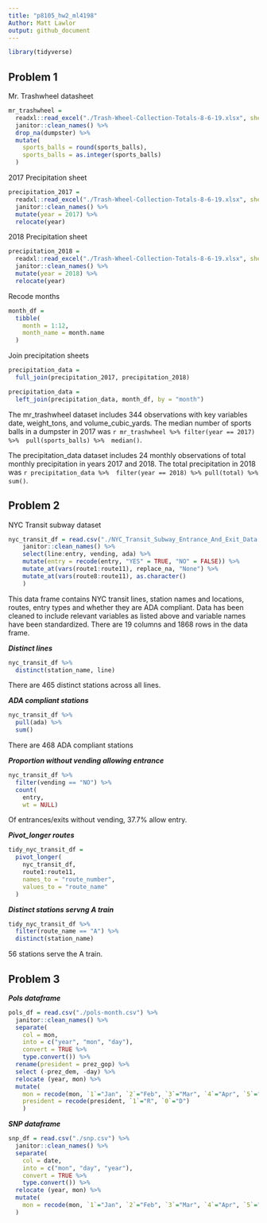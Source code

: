 ```yaml
---
title: "p8105_hw2_ml4198"
Author: Matt Lawlor
output: github_document
---
```


```r
library(tidyverse)
```

## Problem 1

Mr. Trashwheel datasheet

```r
mr_trashwheel = 
  readxl::read_excel("./Trash-Wheel-Collection-Totals-8-6-19.xlsx", sheet = 1, range = "A2:N408") %>% 
  janitor::clean_names() %>% 
  drop_na(dumpster) %>% 
  mutate(
    sports_balls = round(sports_balls),
    sports_balls = as.integer(sports_balls)
  ) 
```

2017 Precipitation sheet

```r
precipitation_2017 = 
  readxl::read_excel("./Trash-Wheel-Collection-Totals-8-6-19.xlsx", sheet = "2017 Precipitation", range = "A2:B14") %>% 
  janitor::clean_names() %>% 
  mutate(year = 2017) %>% 
  relocate(year)
```

2018 Precipitation sheet

```r
precipitation_2018 = 
  readxl::read_excel("./Trash-Wheel-Collection-Totals-8-6-19.xlsx", sheet = "2018 Precipitation", range = "A2:B14") %>% 
  janitor::clean_names() %>% 
  mutate(year = 2018) %>% 
  relocate(year)
```

Recode months

```r
month_df = 
  tibble(
    month = 1:12,
    month_name = month.name
  )
```

Join precipitation sheets

```r
precipitation_data = 
  full_join(precipitation_2017, precipitation_2018)

precipitation_data =
  left_join(precipitation_data, month_df, by = "month")
```

The mr_trashwheel dataset includes 344 observations with key variables date, weight_tons, and volume_cubic_yards. The median number of sports balls in a dumpster in 2017 was `r mr_trashwheel %>% filter(year == 2017) %>%  pull(sports_balls) %>%  median()`.

The precipitation_data dataset includes 24 monthly observations of total monthly precipitation in years 2017 and 2018. The total precipitation in 2018 was `r precipitation_data %>%  filter(year == 2018) %>% pull(total) %>%  sum()`.

## Problem 2

NYC Transit subway dataset

```r
nyc_transit_df = read.csv("./NYC_Transit_Subway_Entrance_And_Exit_Data.csv") %>% 
    janitor::clean_names() %>% 
    select(line:entry, vending, ada) %>% 
    mutate(entry = recode(entry, "YES" = TRUE, "NO" = FALSE)) %>% 
    mutate_at(vars(route1:route11), replace_na, "None") %>% 
    mutate_at(vars(route8:route11), as.character()
    )
```

This data frame contains NYC transit lines, station names and locations, routes, entry types and whether they are ADA compliant. Data has been cleaned to include relevant variables as listed above and variable names have been standardized. There are 19 columns and 1868 rows in the data frame.

***Distinct lines***

```r
nyc_transit_df %>%   
  distinct(station_name, line)
```

There are 465 distinct stations across all lines.

***ADA compliant stations***

```r
nyc_transit_df %>% 
  pull(ada) %>% 
  sum()
```

There are 468 ADA compliant stations

***Proportion without vending allowing entrance***

```r
nyc_transit_df %>% 
  filter(vending == "NO") %>% 
  count(
    entry, 
    wt = NULL)
```

Of entrances/exits without vending, 37.7% allow entry.

***Pivot_longer routes***

```r
tidy_nyc_transit_df = 
  pivot_longer(
    nyc_transit_df,
    route1:route11,
    names_to = "route_number",
    values_to = "route_name"
  )
```

***Distinct stations servng A train***

```r
tidy_nyc_transit_df %>%
  filter(route_name == "A") %>% 
  distinct(station_name)
```

56 stations serve the A train.

## Problem 3

***Pols dataframe***

```r
pols_df = read.csv("./pols-month.csv") %>% 
  janitor::clean_names() %>% 
  separate(
    col = mon,
    into = c("year", "mon", "day"),
    convert = TRUE %>% 
    type.convert()) %>% 
  rename(president = prez_gop) %>%
  select (-prez_dem, -day) %>% 
  relocate (year, mon) %>% 
  mutate(
    mon = recode(mon, `1`="Jan", `2`="Feb", `3`="Mar", `4`="Apr", `5`="May", `6`="Jun", `7`="Jul", `8`="Aug", `9`="Sep", `10`="Oct", `11`="Nov", `12`="Dec"),
    president = recode(president, `1`="R", `0`="D")
    )
```

***SNP dataframe***

```r
snp_df = read.csv("./snp.csv") %>% 
  janitor::clean_names() %>% 
  separate(
    col = date,
    into = c("mon", "day", "year"),
    convert = TRUE %>% 
    type.convert()) %>% 
  relocate (year, mon) %>% 
  mutate(
    mon = recode(mon, `1`="Jan", `2`="Feb", `3`="Mar", `4`="Apr", `5`="May", `6`="Jun", `7`="Jul", `8`="Aug", `9`="Sep", `10`="Oct", `11`="Nov", `12`="Dec")
  )
```
  
  

  
